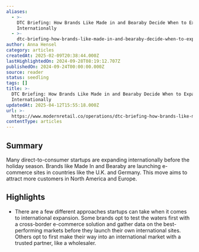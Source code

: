 ```yaml
---
aliases:
  - >-
    DTC Briefing: How Brands Like Made in and Bearaby Decide When to Expand
    Internationally
  - >-
    dtc-briefing-how-brands-like-made-in-and-bearaby-decide-when-to-expand-internationally
author: Anna Hensel
category: articles
createdAt: 2025-02-09T20:38:44.000Z
lastHighlightedOn: 2024-09-28T08:19:12.707Z
publishedOn: 2024-09-24T00:00:00.000Z
source: reader
status: seedling
tags: []
title: >-
  DTC Briefing: How Brands Like Made in and Bearaby Decide When to Expand
  Internationally
updatedAt: 2025-04-12T15:55:18.000Z
url: >-
  https://www.modernretail.co/operations/dtc-briefing-how-brands-like-made-in-and-bearaby-decide-when-to-expand-internationally/
contentType: articles
---
```

## Summary

Many direct-to-consumer startups are expanding internationally before the holiday season. Brands like Made In and Bearaby are launching e-commerce sites in countries like the U.K. and Germany. This move aims to attract more customers in North America and Europe.

## Highlights

- There are a few different approaches startups can take when it comes to international expansion. Some brands opt to test the waters first with a cross-border e-commerce solution and gather data on the best-performing markets before they launch their own international sites. Others opt to first make their way into an international market with a trusted partner, like a wholesaler.
